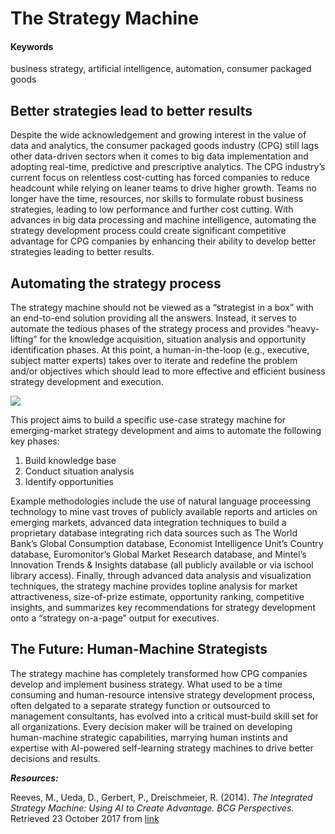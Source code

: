 # The Strategy Machine {#auto-strategy}

#### Keywords

business strategy, artificial intelligence, automation, consumer packaged goods

## Better strategies lead to better results

Despite the wide acknowledgement and growing interest in the value of data and analytics, the consumer packaged goods industry (CPG) still lags other data-driven sectors when it comes to big data implementation and adopting real-time, predictive and prescriptive analytics. The CPG industry's current focus on relentless cost-cutting has forced companies to reduce headcount while relying on leaner teams to drive higher growth. Teams no longer have the time, resources, nor skills to formulate robust business strategies, leading to low performance and further cost cutting. With advances in big data processing and machine intelligence, automating the strategy development process could create significant competitive advantage for CPG companies by enhancing their ability to develop better strategies leading to better results. 


## Automating the strategy process

The strategy machine should not be viewed as a "strategist in a box" with an end-to-end solution providing all the answers. Instead, it serves to automate the tedious phases of the strategy process and provides "heavy-lifting" for the knowledge acquisition, situation analysis and opportunity identification phases. At this point, a human-in-the-loop (e.g., executive, subject matter experts) takes over to iterate and redefine the problem and/or objectives which should lead to more effective and efficient business strategy development and execution.

![](bcgchart.png)

This project aims to build a specific use-case strategy machine for emerging-market strategy development and aims to automate the following key phases: 

1. Build knowledge base
2. Conduct situation analysis
3. Identify opportunities

Example methodologies include the use of natural language proceessing technology to mine vast troves of publicly available reports and articles on emerging markets, advanced data integration techniques to build a proprietary database integrating rich data sources such as The World Bank's Global Consumption database, Economist Intelligence Unit's Country database, Euromonitor's Global Market Research database, and Mintel's Innovation Trends & Insights database (all publicly available or via ischool library access). Finally, through advanced data analysis and visualization techniques, the strategy machine provides topline analysis for market attractiveness, size-of-prize estimate, opportunity ranking, competitive insights, and summarizes key recommendations for strategy development onto a "strategy on-a-page" output for executives.


## The Future: Human-Machine Strategists

The strategy machine has completely transformed how CPG companies develop and implement business strategy. What used to be a time consuming and human-resource intensive strategy development process, often delgated to a separate strategy function or outsourced to management consultants, has evolved into a critical must-build skill set for all organizations. Every decision maker will be trained on developing human-machine strategic capabilities, marrying human instints and expertise with AI-powered self-learning strategy machines to drive better decisions and results. 


***Resources:***

Reeves, M., Ueda, D., Gerbert, P., Dreischmeier, R. (2014). *The Integrated Strategy Machine: Using AI to Create Advantage. BCG Perspectives.* Retrieved 23 October 2017 from [link](https://www.bcgperspectives.com/content/articles/strategy-technology-digital-integrated-strategy-machine-using-ai-create-advantage/)